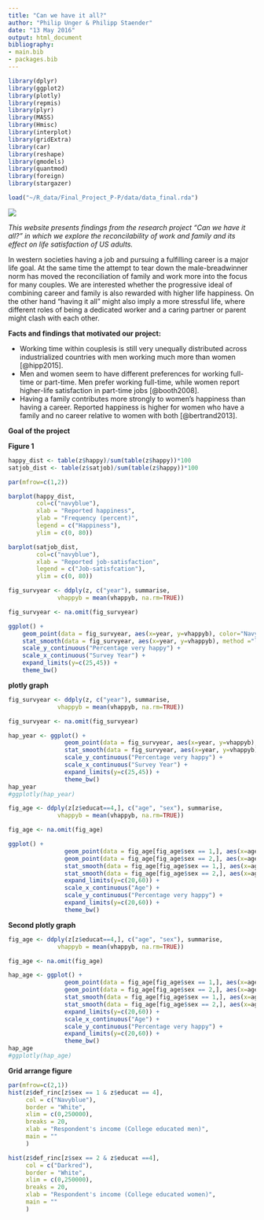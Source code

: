 ```yaml
---
title: "Can we have it all?"
author: "Philip Unger & Philipp Staender"
date: "13 May 2016"
output: html_document
bibliography: 
- main.bib
- packages.bib
---
```


```r
library(dplyr)
library(ggplot2)
library(plotly)
library(repmis)
library(plyr)
library(MASS)
library(Hmisc)
library(interplot)
library(gridExtra)
library(car)
library(reshape)
library(gmodels)
library(quantmod)
library(foreign)
library(stargazer)

load("~/R_data/Final_Project_P-P/data/data_final.rda")

```

![](lead_large.jpg)

*This website presents findings from the research project "Can we have it all?" in which we explore the reconcilability of work and family and its effect on life satisfaction of US adults.*

In western societies having a job and pursuing a fulfilling career is a major life goal. At the same time the attempt to tear down the male-breadwinner norm has moved the reconciliation of family and work more into the focus for many couples. We are interested whether the progressive ideal of combining career and family is also rewarded with higher life happiness. On the other hand "having it all" might also imply a more stressful life, where different roles of being a dedicated worker and a caring partner or parent might clash with each other.


**Facts and findings that motivated our project:**

- Working time within couplesis is still very unequally distributed across industrialized countries with men working much more than women [@hipp2015].
- Men and women seem to have different preferences for working full-time or part-time. Men prefer working full-time, while women report higher-life satisfaction in part-time jobs [@booth2008].
- Having a family contributes more strongly to women’s happiness than having a career. Reported happiness is higher for women who have a family and no career relative to women with both [@bertrand2013].

**Goal of the project**




**Figure 1**
```r

happy_dist <- table(z$happy)/sum(table(z$happy))*100
satjob_dist <- table(z$satjob)/sum(table(z$happy))*100

par(mfrow=c(1,2)) 

barplot(happy_dist, 
        col=c("navyblue"),
        xlab = "Reported happiness",
        ylab = "Frequency (percent)",
        legend = c("Happiness"),
        ylim = c(0, 80))  

barplot(satjob_dist, 
        col=c("navyblue"),
        xlab = "Reported job-satisfaction",
        legend = c("Job-satisfcation"),
        ylim = c(0, 80))
```

``` r

fig_survyear <- ddply(z, c("year"), summarise,
              vhappyb = mean(vhappyb, na.rm=TRUE))

fig_survyear <- na.omit(fig_survyear)

ggplot() +
    geom_point(data = fig_survyear, aes(x=year, y=vhappyb), color="Navyblue") +
    stat_smooth(data = fig_survyear, aes(x=year, y=vhappyb), method ="loess", col = "Navyblue") +
    scale_y_continuous("Percentage very happy") +
    scale_x_continuous("Survey Year") +
    expand_limits(y=c(25,45)) +
    theme_bw()

```

**plotly graph**
``` r

fig_survyear <- ddply(z, c("year"), summarise,
              vhappyb = mean(vhappyb, na.rm=TRUE))

fig_survyear <- na.omit(fig_survyear)

hap_year <- ggplot() +
                geom_point(data = fig_survyear, aes(x=year, y=vhappyb), color="Navyblue") +
                stat_smooth(data = fig_survyear, aes(x=year, y=vhappyb), method ="loess", col = "Navyblue") +
                scale_y_continuous("Percentage very happy") +
                scale_x_continuous("Survey Year") +
                expand_limits(y=c(25,45)) +
                theme_bw()
hap_year
#ggplotly(hap_year)
```

```r

fig_age <- ddply(z[z$educat==4,], c("age", "sex"), summarise,
              vhappyb = mean(vhappyb, na.rm=TRUE))

fig_age <- na.omit(fig_age)

ggplot() +
                geom_point(data = fig_age[fig_age$sex == 1,], aes(x=age, y=vhappyb), color="Navyblue") + 
                geom_point(data = fig_age[fig_age$sex == 2,], aes(x=age, y=vhappyb), color="Red") +
                stat_smooth(data = fig_age[fig_age$sex == 1,], aes(x=age, y=vhappyb), method ="loess", se = FALSE, col="Navyblue") +
                stat_smooth(data = fig_age[fig_age$sex == 2,], aes(x=age, y=vhappyb), method ="loess", se = FALSE, col="Red") +
                expand_limits(y=c(20,60)) +
                scale_x_continuous("Age") +
                scale_y_continuous("Percentage very happy") +
                expand_limits(y=c(20,60)) +
                theme_bw()

```

**Second plotly graph**
```r

fig_age <- ddply(z[z$educat==4,], c("age", "sex"), summarise,
              vhappyb = mean(vhappyb, na.rm=TRUE))

fig_age <- na.omit(fig_age)

hap_age <- ggplot() +
                geom_point(data = fig_age[fig_age$sex == 1,], aes(x=age, y=vhappyb), color="Navyblue") + 
                geom_point(data = fig_age[fig_age$sex == 2,], aes(x=age, y=vhappyb), color="Red") +
                stat_smooth(data = fig_age[fig_age$sex == 1,], aes(x=age, y=vhappyb), method ="loess", se = FALSE, col="Navyblue") +
                stat_smooth(data = fig_age[fig_age$sex == 2,], aes(x=age, y=vhappyb), method ="loess", se = FALSE, col="Red") +
                expand_limits(y=c(20,60)) +
                scale_x_continuous("Age") +
                scale_y_continuous("Percentage very happy") +
                expand_limits(y=c(20,60)) +
                theme_bw()
hap_age
#ggplotly(hap_age)
```

**Grid arrange figure**
```r

par(mfrow=c(2,1))
hist(z$def_rinc[z$sex == 1 & z$educat == 4],
     col = c("Navyblue"),
     border = "White",
     xlim = c(0,250000),
     breaks = 20,
     xlab = "Respondent's income (College educated men)",
     main = ""
     )

hist(z$def_rinc[z$sex == 2 & z$educat ==4],
     col = c("Darkred"),
     border = "White",
     xlim = c(0,250000),
     breaks = 20,
     xlab = "Respondent's income (College educated women)",
     main = ""
     )
```